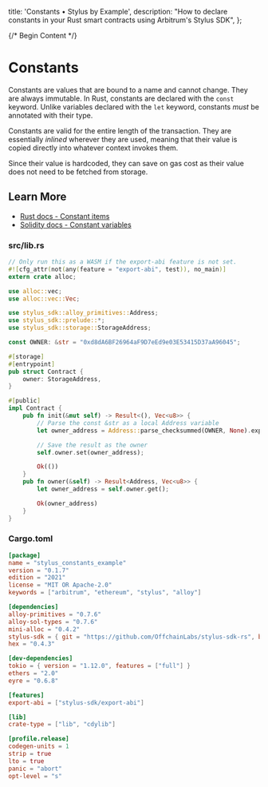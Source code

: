   title: 'Constants • Stylus by Example',
  description: "How to declare constants in your Rust smart contracts using Arbitrum's Stylus SDK",
};

{/* Begin Content */}

# Constants

Constants are values that are bound to a name and cannot change. They are always immutable. In Rust, constants are declared with the `const` keyword. Unlike variables declared with the `let` keyword, constants _must_ be annotated with their type.

Constants are valid for the entire length of the transaction. They are essentially _inlined_ wherever they are used, meaning that their value is copied directly into whatever context invokes them.

Since their value is hardcoded, they can save on gas cost as their value does not need to be fetched from storage.

## Learn More

- [Rust docs - Constant items](https://doc.rust-lang.org/reference/items/constant-items.html)
- [Solidity docs - Constant variables](https://docs.soliditylang.org/en/v0.8.19/contracts.html#constant)

### src/lib.rs

```rust
// Only run this as a WASM if the export-abi feature is not set.
#![cfg_attr(not(any(feature = "export-abi", test)), no_main)]
extern crate alloc;

use alloc::vec;
use alloc::vec::Vec;

use stylus_sdk::alloy_primitives::Address;
use stylus_sdk::prelude::*;
use stylus_sdk::storage::StorageAddress;

const OWNER: &str = "0xd8dA6BF26964aF9D7eEd9e03E53415D37aA96045";

#[storage]
#[entrypoint]
pub struct Contract {
    owner: StorageAddress,
}

#[public]
impl Contract {
    pub fn init(&mut self) -> Result<(), Vec<u8>> {
        // Parse the const &str as a local Address variable
        let owner_address = Address::parse_checksummed(OWNER, None).expect("Invalid address");

        // Save the result as the owner
        self.owner.set(owner_address);

        Ok(())
    }
    pub fn owner(&self) -> Result<Address, Vec<u8>> {
        let owner_address = self.owner.get();

        Ok(owner_address)
    }
}

```

### Cargo.toml

```toml
[package]
name = "stylus_constants_example"
version = "0.1.7"
edition = "2021"
license = "MIT OR Apache-2.0"
keywords = ["arbitrum", "ethereum", "stylus", "alloy"]

[dependencies]
alloy-primitives = "0.7.6"
alloy-sol-types = "0.7.6"
mini-alloc = "0.4.2"
stylus-sdk = { git = "https://github.com/OffchainLabs/stylus-sdk-rs", branch = "audit" }
hex = "0.4.3"

[dev-dependencies]
tokio = { version = "1.12.0", features = ["full"] }
ethers = "2.0"
eyre = "0.6.8"

[features]
export-abi = ["stylus-sdk/export-abi"]

[lib]
crate-type = ["lib", "cdylib"]

[profile.release]
codegen-units = 1
strip = true
lto = true
panic = "abort"
opt-level = "s"

```
